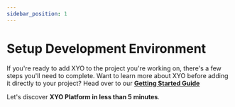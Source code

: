 ```yaml
---
sidebar_position: 1
---
```


# Setup Development Environment
If you're ready to add XYO to the project you're working on, there's a few steps you'll need to complete. Want to learn more about XYO before adding it directly to your project? Head over to our [**Getting Started Guide**](/developing-with-xyo/quickstart)

Let's discover **XYO Platform in less than 5 minutes**.

<!-- External component -->

<InstallXyoOptions/>
